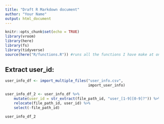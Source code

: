 ```yaml
---
title: "Draft R Markdown document"
author: "Your Name"
output: html_document
---
```


```r
knitr::opts_chunk$set(echo = TRUE)
library(vroom)
library(here)
library(fs)
library(tidyverse)
source(here("R/functions.R")) #runs all the functions I have make at once
```

## Extract user_id:

```r
user_info_df <- import_multiple_files("user_info.csv",
                                      import_user_info)

user_info_df_2 <- user_info_df %>% 
    mutate(user_id = str_extract(file_path_id, "user_[1-9][0-9]?")) %>%
    relocate(file_path_id, user_id) %>%
    select(-file_path_id)

user_info_df_2
```

